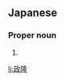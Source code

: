 ==Japanese==
{{ja-kanjitab|まさ|たか}}

===Proper noun===
{{ja-pos|まさたか|proper}}

# {{given name|male|lang=ja|sort=まさたか}}

[[li:政隆]]